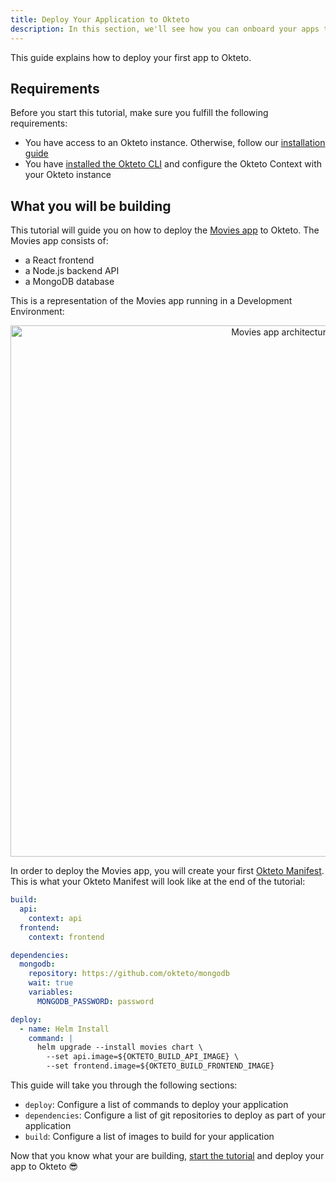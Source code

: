 ```yaml
---
title: Deploy Your Application to Okteto
description: In this section, we'll see how you can onboard your apps to Okteto
---
```



This guide explains how to deploy your first app to Okteto.

## Requirements

Before you start this tutorial, make sure you fulfill the following requirements:

- You have access to an Okteto instance. Otherwise, follow our [installation guide](get-started/install/index.mdx)
- You have [installed the Okteto CLI](get-started/install-okteto-cli.mdx) and configure the Okteto Context with your Okteto instance

## What you will be building

This tutorial will guide you on how to deploy the [Movies app](https://github.com/okteto/getting-started) to Okteto. The Movies app consists of:

- a React frontend
- a Node.js backend API
- a MongoDB database

This is a representation of the Movies app running in a Development Environment:

<p align="center">
  <Image
    src={require("@site/static/img/deploy-movies-app.png").default}
    alt="Movies app architecture"
    width="850"
  />
</p>

In order to deploy the Movies app, you will create your first [Okteto Manifest](core/okteto-manifest.mdx).
This is what your Okteto Manifest will look like at the end of the tutorial:

```yaml title="okteto.yaml"
build:
  api:
    context: api
  frontend:
    context: frontend

dependencies:
  mongodb:
    repository: https://github.com/okteto/mongodb
    wait: true
    variables:
      MONGODB_PASSWORD: password    

deploy:
  - name: Helm Install
    command: |
      helm upgrade --install movies chart \
        --set api.image=${OKTETO_BUILD_API_IMAGE} \
        --set frontend.image=${OKTETO_BUILD_FRONTEND_IMAGE}
```

This guide will take you through the following sections:

- `deploy`: Configure a list of commands to deploy your application
- `dependencies`: Configure a list of git repositories to deploy as part of your application
- `build`: Configure a list of images to build for your application

Now that you know what your are building, [start the tutorial](deploy.mdx) and deploy your app to Okteto 😎
